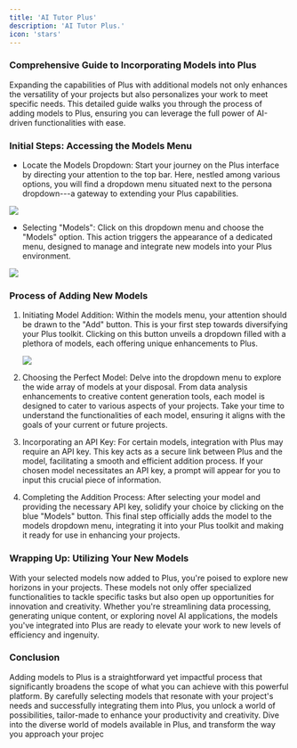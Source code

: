 ```yaml
---
title: 'AI Tutor Plus'
description: 'AI Tutor Plus.'
icon: 'stars'
---
```



### Comprehensive Guide to Incorporating Models into Plus

Expanding the capabilities of Plus with additional models not only enhances the versatility of your projects but also personalizes your work to meet specific needs. This detailed guide walks you through the process of adding models to Plus, ensuring you can leverage the full power of AI-driven functionalities with ease.

### Initial Steps: Accessing the Models Menu

-   Locate the Models Dropdown: Start your journey on the Plus interface by directing your attention to the top bar. Here, nestled among various options, you will find a dropdown menu situated next to the persona dropdown---a gateway to extending your Plus capabilities.

![](https://docs.myapps.ai/storage/page_media/f4f7bab0-5a52-4218-8b2d-4f7dd4f97789.png)

-   Selecting "Models": Click on this dropdown menu and choose the "Models" option. This action triggers the appearance of a dedicated menu, designed to manage and integrate new models into your Plus environment.

![](https://docs.myapps.ai/storage/page_media/3bb7140f-6a00-4b88-bb66-b662f4b1050d.png)

### Process of Adding New Models

1.  Initiating Model Addition: Within the models menu, your attention should be drawn to the "Add" button. This is your first step towards diversifying your Plus toolkit. Clicking on this button unveils a dropdown filled with a plethora of models, each offering unique enhancements to Plus.

    ![](https://docs.myapps.ai/storage/page_media/007230b2-05e3-4648-84f8-72ab69f392dd.png)
2.  Choosing the Perfect Model: Delve into the dropdown menu to explore the wide array of models at your disposal. From data analysis enhancements to creative content generation tools, each model is designed to cater to various aspects of your projects. Take your time to understand the functionalities of each model, ensuring it aligns with the goals of your current or future projects.

3.  Incorporating an API Key: For certain models, integration with Plus may require an API key. This key acts as a secure link between Plus and the model, facilitating a smooth and efficient addition process. If your chosen model necessitates an API key, a prompt will appear for you to input this crucial piece of information.

4.  Completing the Addition Process: After selecting your model and providing the necessary API key, solidify your choice by clicking on the blue "Models" button. This final step officially adds the model to the models dropdown menu, integrating it into your Plus toolkit and making it ready for use in enhancing your projects.

### Wrapping Up: Utilizing Your New Models

With your selected models now added to Plus, you're poised to explore new horizons in your projects. These models not only offer specialized functionalities to tackle specific tasks but also open up opportunities for innovation and creativity. Whether you're streamlining data processing, generating unique content, or exploring novel AI applications, the models you've integrated into Plus are ready to elevate your work to new levels of efficiency and ingenuity.

### Conclusion

Adding models to Plus is a straightforward yet impactful process that significantly broadens the scope of what you can achieve with this powerful platform. By carefully selecting models that resonate with your project's needs and successfully integrating them into Plus, you unlock a world of possibilities, tailor-made to enhance your productivity and creativity. Dive into the diverse world of models available in Plus, and transform the way you approach your projec